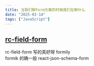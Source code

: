 ```yaml
---
title: 当我们聊Form方案的时候我们在聊什么
date: "2025-03-14"
tags: ["JavaScript"]
---
```


## [rc-field-form](https://github.com/react-component/field-form)

rc-field-form  写的真好呀
formily  
formik   的确一般 
react-json-schema-form 
